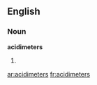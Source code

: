 ==English==

===Noun===
'''acidimeters'''

# {{plural of|[[acidimeter]]}}

[[ar:acidimeters]]
[[fr:acidimeters]]
